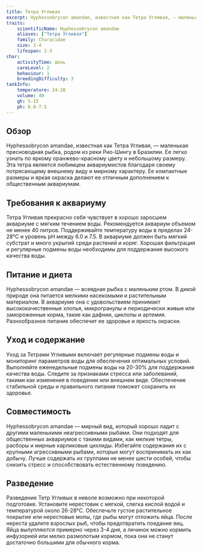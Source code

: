 ```yaml
---
title: Тетра Угливая
excerpt: Hyphessobrycon amandae, известная как Тетра Угливая, — маленькая яркая рыбка с потрясающим оранжево-красным цветом, идеально подходящая для общественных аквариумов.
traits:
    scientificName: Hyphessobrycon amandae
    aliases: ["Тетра Угливая"]
    family: Characidae
    size: 3-4
    lifespan: 2-3
char:
    activityTime: день
    careLevel: 2
    behaviour: 1
    breedingDifficulty: 3
tankInfo:
    temperature: 24-28
    volume: 40
    gh: 5-15
    ph: 6.0-7.5
---
```


## Обзор
Hyphessobrycon amandae, известная как Тетра Угливая, — маленькая пресноводная рыбка, родом из реки Рио-Шингу в Бразилии. Ее легко узнать по яркому оранжево-красному цвету и небольшому размеру. Эта тетра является любимцем аквариумистов благодаря своему потрясающему внешнему виду и мирному характеру. Ее компактные размеры и яркая окраска делают ее отличным дополнением к общественным аквариумам.

## Требования к аквариуму
Тетра Угливая прекрасно себя чувствует в хорошо заросшем аквариуме с мягким течением воды. Рекомендуется аквариум объемом не менее 40 литров. Поддерживайте температуру воды в пределах 24-28°C и уровень pH между 6.0 и 7.5. В аквариуме должен быть мягкий субстрат и много укрытий среди растений и коряг. Хорошая фильтрация и регулярные подмены воды необходимы для поддержания высокого качества воды.

## Питание и диета
Hyphessobrycon amandae — всеядная рыбка с маленьким ртом. В дикой природе она питается мелкими насекомыми и растительным материалом. В аквариуме она с удовольствием принимает высококачественные хлопья, микрогранулы и периодически живые или замороженные корма, такие как дафнии, циклопы и артемия. Разнообразное питание обеспечит ее здоровье и яркость окраски.

## Уход и содержание
Уход за Тетрами Угливыми включает регулярные подмены воды и мониторинг параметров воды для обеспечения оптимальных условий. Выполняйте еженедельные подмены воды на 20-30% для поддержания качества воды. Следите за признаками стресса или заболеваний, такими как изменения в поведении или внешнем виде. Обеспечение стабильной среды и правильного питания поможет сохранить их здоровье.

## Совместимость
Hyphessobrycon amandae — мирный вид, который хорошо ладит с другими маленькими неагрессивными рыбами. Они подходят для общественных аквариумов с такими видами, как мелкие тетры, расборы и мирные карликовые цихлиды. Избегайте содержания их с крупными агрессивными рыбами, которые могут воспринимать их как добычу. Лучше содержать их группами не менее шести особей, чтобы снизить стресс и способствовать естественному поведению.

## Разведение
Разведение Тетр Угливых в неволе возможно при некоторой подготовке. Установите нерестовик с мягкой, слегка кислой водой и температурой около 26-28°C. Обеспечьте густое растительное покрытие или нерестовые мопы, где рыбы могут отложить яйца. После нереста удалите взрослых рыб, чтобы предотвратить поедание яиц. Яйца вылупляются примерно через 3-4 дня, а личинок можно кормить инфузорией или мелко размолотым кормом, пока они не станут достаточно большими для обычного корма.
